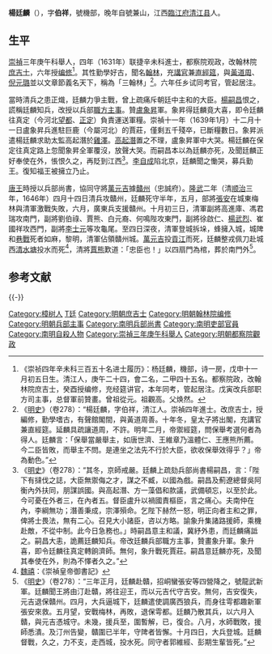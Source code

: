 '''楊廷麟'''（{{bd|？||1646年|catIdx=Y楊}}），字'''伯祥'''，號機部，晚年自號兼山，江西[[臨江府|臨江府]][[清江县|清江县]]人。

==生平==
[[崇禎|崇禎]]三年庚午科舉人，四年（1631年）联捷辛未科進士，都察院观政，改翰林院[[庶吉士|庶吉士]]，六年授[[编修|编修]]<ref>《崇祯四年辛未科三百五十名进士履历》：杨廷麟，機部，诗一房，戊申十一月初五日生。清江人，庚午二十四，會二名，二甲四十五名。都察院政，改翰林院庶吉士，癸酉授编修，充经筵讲官，本年同考，管起居注。戊寅改兵部职方司主事，总督軍前贊畫。曾祖從元。祖觀高。父焕然。</ref>。其性勤學好古，聞名[[翰林|翰林]]，充[[講官|講官]]兼[[直經筵|直經筵]]，與[[黃道周|黃道周]]、[[倪元璐|倪元璐]]並以文章節義名天下，稱為「三翰林」<ref>《[[明史|明史]]》（卷278）：“楊廷麟，字伯祥，清江人。崇禎四年進士。改庶吉士，授編修，勤學嗜古，有聲館閣間，與黃道周善。十年冬，皇太子將出閣，充講官兼直經筵。延麟具疏讓道周，不許。明年二月，帝禦經筵，問保舉考選何者為得人。廷麟言：「保舉當嚴舉主，如唐世濟、王維章乃溫體仁、王應熊所薦。今二臣皆敗，而舉主不問。是連坐之法先不行於大臣，欲收保舉效得乎？」帝為動色。”</ref>。六年任乡试同考官，管起居注。

當時清兵之患正熾，廷麟力爭主戰，曾上疏痛斥朝廷中主和的大臣。[[楊嗣昌|楊嗣昌]]恨之，謊稱廷麟知兵，改授以兵部[[職方主事|職方主事]]。贊[[盧象昇|盧象昇]]軍。象昇得廷麟竟大喜，即令廷麟往真定（今河北[[望都|望都]]、[[正定|正定]]）負責運送軍糧。崇禎十一年（1639年1月）十二月十一日盧象昇兵進駐巨鹿（今屬河北）的賈莊，僅剩五千殘卒，已斷糧數日。象昇派遣楊廷麟求助太監高起潛於[[雞澤|雞澤]]。[[高起潛|高起潛]]置之不理，盧象昇軍中大哭。楊廷麟在保定往真定路上忽聞象昇全軍覆沒，放聲大哭。而嗣昌本以為廷麟亦死，及聞廷麟正好奉使在外，悵恨久之，再貶到江西<ref>《[[明史|明史]]》（卷278）：“其冬，京師戒嚴。廷麟上疏劾兵部尚書楊嗣昌，言：「陛下有撻伐之誌，大臣無禦侮之才，謀之不臧，以國為戲。嗣昌及薊遼總督吳阿衡內外扶同，朋謀誤國。與高起潛、方一藻倡和款議，武備頓忘，以至於此。今可憂在外者三，在內者五。督臣盧升以禍國責樞臣，言之痛心。夫南仲在內，李綱無功；潛善秉成，宗澤殞命。乞陛下赫然一怒，明正向者主和之罪，俾將士畏法，無有二心。召見大小諸臣，咨以方略。諭象升集諸路援師，乘機赴敵，不從中制。此今日急務也。」時嗣昌意主和議，冀紓外患，而廷麟痛詆之。嗣昌大恚，詭薦廷麟知兵。帝改廷麟兵部職方主事，贊畫象升軍。象升喜，即令廷麟往真定轉餉濟師。無何，象升戰死賈莊。嗣昌意廷麟亦死，及聞其奉使在外，則為不懌者久之。”</ref>。[[李自成|李自成]]陷北京，廷麟聞之慟哭，募兵勤王。復知福王被擁立乃止。

[[唐王|唐王]]時授以兵部尚書，協同守將[[萬元吉|萬元吉]]據[[贛州|贛州]]（忠誠府）。[[隆武|隆武]]二年（清[[顺治|顺治]]三年，1646年）四月十四日清兵攻贛州，廷麟死守半年，五月，部將[[張安|張安]]在城東梅林與清軍激戰失敗，六月，廣東兵支援贛州。十月初三日，清軍副將高進庫、馮君瑞攻南門，副將劉伯祿、賈熊、白元裔、何鳴陛攻東門，副將徐啟仁、[[楊武烈|楊武烈]]、崔國祥攻西門，副將[[李士元|李士元]]等攻龜尾。至四日深夜，清軍登城拆垛，蜂擁入城，城陴和[[巷戰|巷戰]]死者如麻，黎明，清軍佔領贛州城。[[萬元吉|萬元吉]]投[[貢江|貢江]]而死，廷麟整戎佩刀赴城西[[清水塘|清水塘]]投水而死<ref>[[魏禧|魏禧]]：《崇禎皇帝御書記》</ref>，清將[[賈熊|賈熊]]歎道：「忠臣也！」以四扇門為棺，葬於南門外<ref>《[[明史|明史]]》（卷278）：“三年正月，廷麟赴贛，招峒蠻張安等四營降之，號龍武新軍。廷麟聞王將由汀赴贛，將往迎王，而以元吉代守吉安。無何，吉安復失，元吉退保贛州。四月，大兵逼城下，廷麟遣使調廣西狼兵，而身往雩都趣新軍張安來救。五月望，安戰梅林，再敗，退保雩都。廷麟乃散其兵，以六月入贛，與元吉憑城守。未幾，援兵至，圍暫解，已，復合。八月，水師戰敗，援師悉潰。及汀州告變，贛圍已半年，守陴者皆懈。十月四日，大兵登城。廷麟督戰，久之，力不支，走西城，投水死。同守者郭維經、彭期生輩皆死。”</ref>。

==参考文献==
{{reflist|2}}
{{wikisource|明史/卷278}}
{{wikisource|作者:楊廷麟}}

{{-}}
{{崇禎四年辛未科殿試金榜}}
{{明清之际江西诸子}}
{{Authority control}}

{{DEFAULTSORT:Yang楊}}
[[Category:樟树人|Category:樟树人]]
[[Category:楊姓|T廷]]
[[Category:明朝庶吉士|Category:明朝庶吉士]]
[[Category:明朝翰林院编修|Category:明朝翰林院编修]]
[[Category:明朝兵部主事|Category:明朝兵部主事]]
[[Category:南明兵部尚書|Category:南明兵部尚書]]
[[Category:南明吏部官員|Category:南明吏部官員]]
[[Category:南明自殺人物|Category:南明自殺人物]]
[[Category:崇禎三年庚午科舉人|Category:崇禎三年庚午科舉人]]
[[Category:明朝都察院觀政|Category:明朝都察院觀政]]
